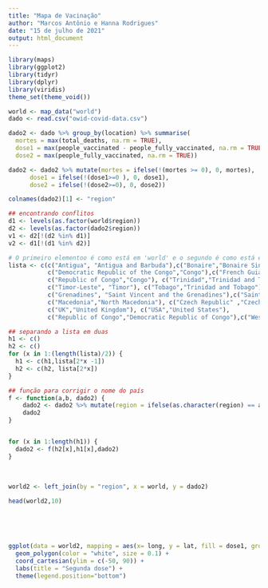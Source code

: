 ```yaml
---
title: "Mapa de Vacinação"
author: "Marcos Antônio e Hanna Rodrigues"
date: "15 de julho de 2021"
output: html_document
---  
```


```r
library(maps)
library(ggplot2)
library(tidyr)
library(dplyr)
library(viridis)
theme_set(theme_void())
```  

```r
world <- map_data("world")
dado <- read.csv("owid-covid-data.csv")

``` 


```r
dado2 <- dado %>% group_by(location) %>% summarise(
  mortes = max(total_deaths, na.rm = TRUE), 
  dose1 = max(people_vaccinated - people_fully_vaccinated, na.rm = TRUE), 
  dose2 = max(people_fully_vaccinated, na.rm = TRUE))

dado2 <- dado2 %>% mutate(mortes = ifelse(!(mortes >= 0), 0, mortes),
      dose1 = ifelse(!(dose1>=0 ), 0, dose1), 
      dose2 = ifelse(!(dose2>=0), 0, dose2))

colnames(dado2)[1] <- "region"

## encontrando conflitos
d1 <- levels(as.factor(world$region))
d2 <- levels(as.factor(dado2$region))
v1 <- d2[!(d2 %in% d1)]
v2 <- d1[!(d1 %in% d2)]

# O primeiro elementoo é como está em 'world' e o segundo é como está em 'dado'
lista <- c(c("Antigua", "Antigua and Barbuda"),c("Bonaire","Bonaire Sint Eustatius and Saba"),
           c("Democratic Republic of the Congo","Congo"),c("French Guiana","French"),
           c("Republic of Congo","Congo"), c("Trinidad","Trinidad and Tobago"),
           c("Timor-Leste", "Timor"), c("Tobago","Trinidad and Tobago"),
           c("Grenadines", "Saint Vincent and the Grenadines"),c("Saint Vincent","Saint Vincent and the Grenadines"), c("Micronesia" ,"Micronesia (country)" ),
           c("Macedonia","North Macedonia"), c("Czech Republic" ,"Czechia"), 
           c("UK","United Kingdom"), c("USA","United States"),
           c("Republic of Congo","Democratic Republic of Congo"),c("Western Sahara","Africa"))

## separando a lista em duas
h1 <- c()
h2 <- c()
for (x in 1:(length(lista)/2)) {
  h1 <- c(h1,lista[2*x -1])
  h2 <- c(h2, lista[2*x])
}

## função para corrigir o nome do país
f <- function(a,b, dado2) {
    dado2 <- dado2 %>% mutate(region = ifelse(as.character(region) == a, b, as.character(region)))
    dado2
}


for (x in 1:length(h1)) {
  dado2 <- f(h2[x],h1[x],dado2)
}

```  


<br>  

```r
world2 <- left_join(by = "region", x = world, y = dado2)

head(world2,10)
```  

<br>  

<br>  

```r
ggplot(data = world2, mapping = aes(x= long, y = lat, fill = dose1, group = group)) + 
  geom_polygon(color = "white", size = 0.1) + 
  coord_cartesian(ylim = c(-50, 90)) +
  labs(title = "Segunda dose") +
  theme(legend.position="bottom")
```  



```r


``` 

